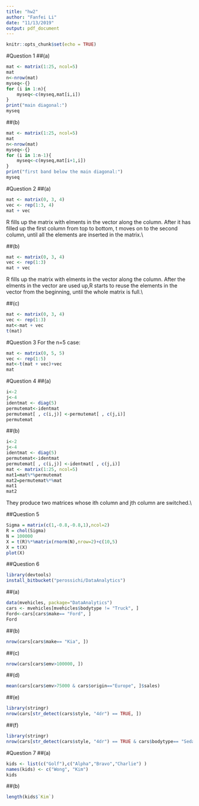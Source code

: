 ```yaml
---
title: "hw2"
author: "Fanfei Li"
date: "11/13/2019"
output: pdf_document
---
```


```r
knitr::opts_chunk$set(echo = TRUE)
```

#Question 1
##(a)
```r
mat <- matrix(1:25, ncol=5) 
mat
n<-nrow(mat)
myseq<-{}
for (i in 1:n){
    myseq<-c(myseq,mat[i,i])
}
print("main diagonal:")
myseq

```
##(b)
```r
mat <- matrix(1:25, ncol=5) 
mat
n<-nrow(mat)
myseq<-{}
for (i in 1:n-1){
    myseq<-c(myseq,mat[i+1,i])
}
print("first band below the main diagonal:")
myseq

```
#Question 2
##(a)
```r
mat <- matrix(0, 3, 4)
vec <- rep(1:3, 4)
mat + vec
```
R fills up the matrix with elments in the vector along the column. After it has filled up the first column from top to bottom, t moves on to the second column, until all the elements are inserted in the matrix.\\

##(b)
```r
mat <- matrix(0, 3, 4)
vec <- rep(1:3)
mat + vec
```
R fills up the matrix with elments in the vector along the column. After the elments in the vector are used up,R starts to reuse the elements in the vector from the beginning, until the whole matrix is full.\\

##(c)
```r
mat <- matrix(0, 3, 4)
vec <- rep(1:3)
mat<-mat + vec
t(mat)
```

#Question 3
For the n=5 case:
```r
mat <- matrix(0, 5, 5)
vec <- rep(1:5)
mat<-t(mat + vec)+vec
mat
```
#Question 4
##(a)
```r
i<-2
j<-4
identmat <- diag(5)
permutemat<-identmat
permutemat[ , c(i,j)] <-permutemat[ , c(j,i)]
permutemat
```
##(b)
```r
i<-2
j<-4
identmat <- diag(5)
permutemat<-identmat
permutemat[ , c(i,j)] <-identmat[ , c(j,i)]
mat <- matrix(1:25, ncol=5)
mat1=mat%*%permutemat
mat2=permutemat%*%mat
mat1
mat2
```
They produce two matrices whose ith column and jth column are switched.\\

##Question 5
```r
Sigma = matrix(c(1,-0.8,-0.8,1),ncol=2)
R = chol(Sigma)
N = 100000 
X = t(R)%*%matrix(rnorm(N),nrow=2)+c(10,5)
X = t(X)
plot(X)
```

##Question 6

```r
library(devtools)
install_bitbucket("perossichi/DataAnalytics")
```
##(a)
```r
data(mvehicles, package="DataAnalytics")
cars <- mvehicles[mvehicles$bodytype != "Truck", ]
Ford<-cars[cars$make== "Ford", ]
Ford
```
##(b)
```r
nrow(cars[cars$make== "Kia", ])
```
##(c)
```r
nrow(cars[cars$emv>100000, ])
```
##(d)
```r
mean(cars[cars$emv>75000 & cars$origin=="Europe", ]$sales)
```
##(e)
```r
library(stringr)
nrow(cars[str_detect(cars$style, "4dr") == TRUE, ])
```
##(f)
```r
library(stringr)
nrow(cars[str_detect(cars$style, "4dr") == TRUE & cars$bodytype== "Sedan", ])
```
#Question 7
##(a)
```r
kids <- list(c("Golf"),c("Alpha","Bravo","Charlie") )
names(kids) <- c("Wong", "Kim")
kids
```
##(b)
```r
length(kids$`Kim`)
```